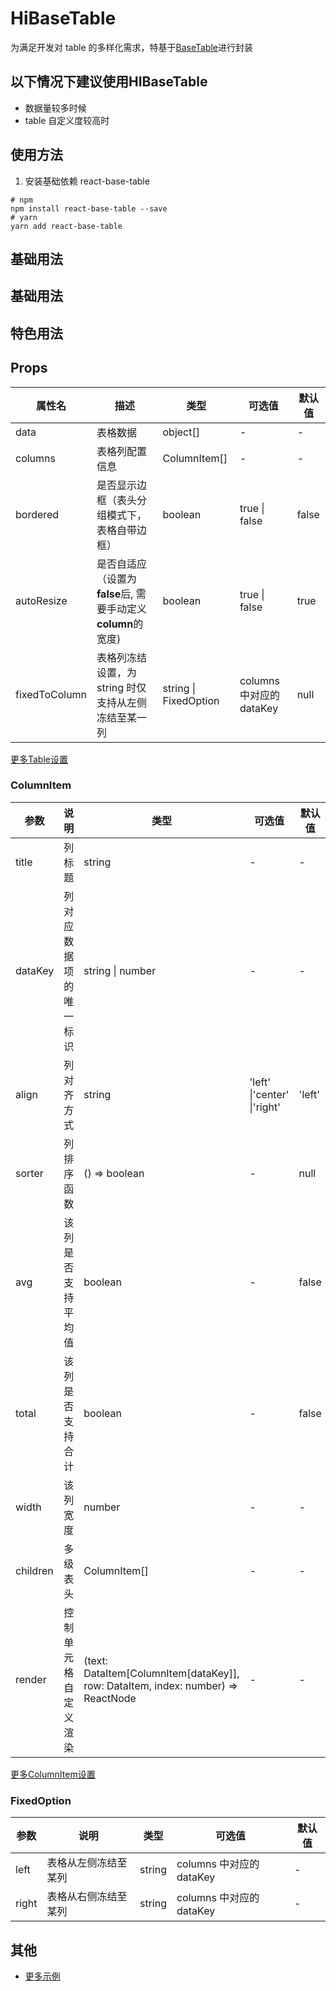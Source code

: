 # HiBaseTable

为满足开发对 table 的多样化需求，特基于[BaseTable](https://autodesk.github.io/react-base-table/docs/get-started)进行封装

## 以下情况下建议使用HIBaseTable

 - 数据量较多时候
 - table 自定义度较高时

## 使用方法


1. 安装基础依赖 react-base-table 

```shell
# npm
npm install react-base-table --save
# yarn
yarn add react-base-table

```
## 基础用法

## 基础用法


<DemoBase />

## 特色用法


<DemoTooltip />

## Props

| 属性名             | 描述                                                                                                    | 类型                                           | 可选值                                    | 默认值     |
| ------------------ | ------------------------------------------------------------------------------------------------------- | ---------------------------------------------- | ----------------------------------------- | ---------- |
| data               | 表格数据                                                                                                | object[]                                       | -                                         | -          |
| columns            | 表格列配置信息                                                                                          | ColumnItem[]                                   | -                                         | -          |
| bordered           | 是否显示边框（表头分组模式下，表格自带边框）                                                            | boolean                                        | true \| false                             | false      |
| autoResize         | 是否自适应（设置为**false**后, 需要手动定义**column**的宽度)                                                                                       | boolean                                        | true \| false                             | true      |
| fixedToColumn      | 表格列冻结设置，为 string 时仅支持从左侧冻结至某一列                                                    | string \| FixedOption                          | columns 中对应的 dataKey                                          | null       |

[更多Table设置](https://autodesk.github.io/react-base-table/api/basetable)

### ColumnItem

| 参数     | 说明                   | 类型                                                                             | 可选值            | 默认值 |
| -------- | ---------------------- | -------------------------------------------------------------------------------- | ----------------- | ------ |
| title    | 列标题                 | string                                                                           | -                 | -      |
| dataKey  | 列对应数据项的唯一标识 | string \| number                                                                 | -                 | -      |
| align    | 列对齐方式             | string                                                                           | 'left' \|'center' \|'right' | 'left' |
| sorter   | 列排序函数             | () => boolean                                                                    | -                 | null   |
| avg      | 该列是否支持平均值     | boolean                                                                          | -                 | false  |
| total    | 该列是否支持合计       | boolean                                                                          | -                 | false  |
| width    | 该列宽度               | number                                                                           | -                 | -      |
| children | 多级表头               | ColumnItem[]                                                                     | -                 | -      |
| render   | 控制单元格自定义渲染   | (text: DataItem[ColumnItem[dataKey]], row: DataItem, index: number) => ReactNode | -                 | -      |

[更多ColumnItem设置](https://autodesk.github.io/react-base-table/api/column)


### FixedOption

| 参数  | 说明                 | 类型   | 可选值 | 默认值 |
| ----- | -------------------- | ------ | ------ | ------ |
| left  | 表格从左侧冻结至某列 | string | columns 中对应的 dataKey      | -      |
| right | 表格从右侧冻结至某列 | string | columns 中对应的 dataKey       | -      |

## 其他

- [更多示例](https://autodesk.github.io/react-base-table/examples/default)
